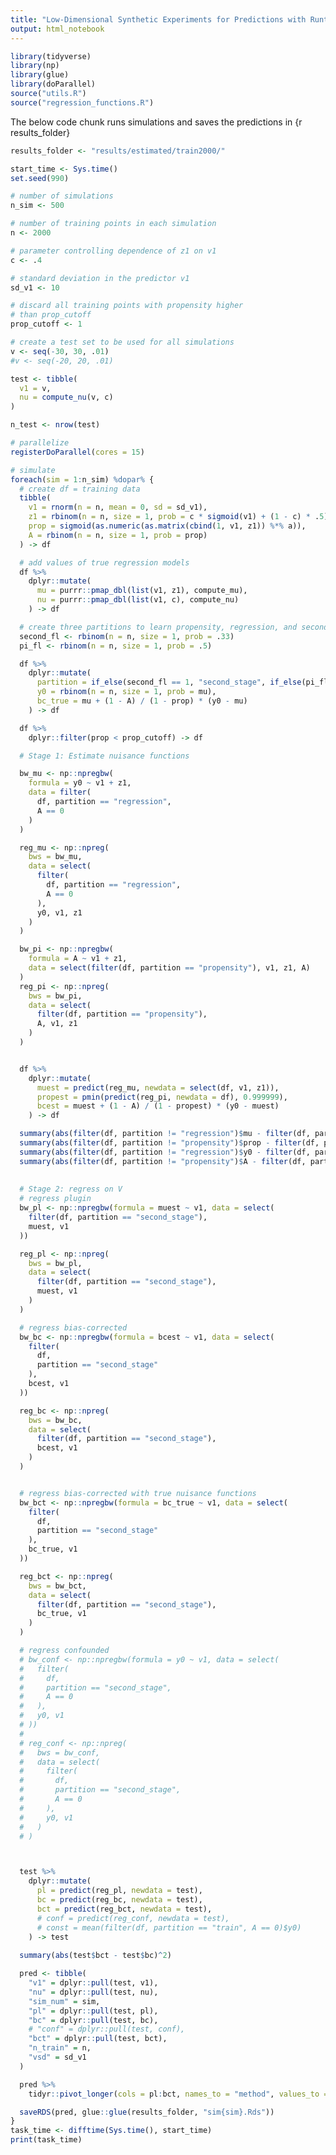 ```yaml
---
title: "Low-Dimensional Synthetic Experiments for Predictions with Runtime Confounding"
output: html_notebook
---
```




```r
library(tidyverse)
library(np)
library(glue)
library(doParallel)
source("utils.R")
source("regression_functions.R")
```


The below code chunk runs simulations and saves the predictions in {r results_folder}
```r
results_folder <- "results/estimated/train2000/"
```


```r
start_time <- Sys.time()
set.seed(990)

# number of simulations
n_sim <- 500

# number of training points in each simulation
n <- 2000

# parameter controlling dependence of z1 on v1
c <- .4

# standard deviation in the predictor v1
sd_v1 <- 10

# discard all training points with propensity higher
# than prop_cutoff
prop_cutoff <- 1

# create a test set to be used for all simulations
v <- seq(-30, 30, .01)
#v <- seq(-20, 20, .01)

test <- tibble(
  v1 = v,
  nu = compute_nu(v, c)
)

n_test <- nrow(test)

# parallelize
registerDoParallel(cores = 15)

# simulate
foreach(sim = 1:n_sim) %dopar% {
  # create df = training data
  tibble(
    v1 = rnorm(n = n, mean = 0, sd = sd_v1),
    z1 = rbinom(n = n, size = 1, prob = c * sigmoid(v1) + (1 - c) * .5),
    prop = sigmoid(as.numeric(as.matrix(cbind(1, v1, z1)) %*% a)),
    A = rbinom(n = n, size = 1, prob = prop)
  ) -> df

  # add values of true regression models
  df %>%
    dplyr::mutate(
      mu = purrr::pmap_dbl(list(v1, z1), compute_mu),
      nu = purrr::pmap_dbl(list(v1, c), compute_nu)
    ) -> df

  # create three partitions to learn propensity, regression, and second stage
  second_fl <- rbinom(n = n, size = 1, prob = .33)
  pi_fl <- rbinom(n = n, size = 1, prob = .5)

  df %>%
    dplyr::mutate(
      partition = if_else(second_fl == 1, "second_stage", if_else(pi_fl == 1, "propensity", "regression")),
      y0 = rbinom(n = n, size = 1, prob = mu),
      bc_true = mu + (1 - A) / (1 - prop) * (y0 - mu)
    ) -> df

  df %>%
    dplyr::filter(prop < prop_cutoff) -> df

  # Stage 1: Estimate nuisance functions

  bw_mu <- np::npregbw(
    formula = y0 ~ v1 + z1,
    data = filter(
      df, partition == "regression",
      A == 0
    )
  )

  reg_mu <- np::npreg(
    bws = bw_mu,
    data = select(
      filter(
        df, partition == "regression",
        A == 0
      ),
      y0, v1, z1
    )
  )

  bw_pi <- np::npregbw(
    formula = A ~ v1 + z1,
    data = select(filter(df, partition == "propensity"), v1, z1, A)
  )
  reg_pi <- np::npreg(
    bws = bw_pi,
    data = select(
      filter(df, partition == "propensity"),
      A, v1, z1
    )
  )


  df %>%
    dplyr::mutate(
      muest = predict(reg_mu, newdata = select(df, v1, z1)),
      propest = pmin(predict(reg_pi, newdata = df), 0.999999),
      bcest = muest + (1 - A) / (1 - propest) * (y0 - muest)
    ) -> df

  summary(abs(filter(df, partition != "regression")$mu - filter(df, partition != "regression")$muest)^2)
  summary(abs(filter(df, partition != "propensity")$prop - filter(df, partition != "propensity")$propest)^2)
  summary(abs(filter(df, partition != "regression")$y0 - filter(df, partition != "regression")$muest)^2)
  summary(abs(filter(df, partition != "propensity")$A - filter(df, partition != "propensity")$propest)^2)
  
  
  # Stage 2: regress on V
  # regress plugin
  bw_pl <- np::npregbw(formula = muest ~ v1, data = select(
    filter(df, partition == "second_stage"),
    muest, v1
  ))

  reg_pl <- np::npreg(
    bws = bw_pl,
    data = select(
      filter(df, partition == "second_stage"),
      muest, v1
    )
  )

  # regress bias-corrected
  bw_bc <- np::npregbw(formula = bcest ~ v1, data = select(
    filter(
      df,
      partition == "second_stage"
    ),
    bcest, v1
  ))

  reg_bc <- np::npreg(
    bws = bw_bc,
    data = select(
      filter(df, partition == "second_stage"),
      bcest, v1
    )
  )


  # regress bias-corrected with true nuisance functions
  bw_bct <- np::npregbw(formula = bc_true ~ v1, data = select(
    filter(
      df,
      partition == "second_stage"
    ),
    bc_true, v1
  ))

  reg_bct <- np::npreg(
    bws = bw_bct,
    data = select(
      filter(df, partition == "second_stage"),
      bc_true, v1
    )
  )

  # regress confounded
  # bw_conf <- np::npregbw(formula = y0 ~ v1, data = select(
  #   filter(
  #     df,
  #     partition == "second_stage",
  #     A == 0
  #   ),
  #   y0, v1
  # ))
  #
  # reg_conf <- np::npreg(
  #   bws = bw_conf,
  #   data = select(
  #     filter(
  #       df,
  #       partition == "second_stage",
  #       A == 0
  #     ),
  #     y0, v1
  #   )
  # )



  test %>%
    dplyr::mutate(
      pl = predict(reg_pl, newdata = test),
      bc = predict(reg_bc, newdata = test),
      bct = predict(reg_bct, newdata = test),
      # conf = predict(reg_conf, newdata = test),
      # const = mean(filter(df, partition == "train", A == 0)$y0)
    ) -> test
  
  summary(abs(test$bct - test$bc)^2)

  pred <- tibble(
    "v1" = dplyr::pull(test, v1),
    "nu" = dplyr::pull(test, nu),
    "sim_num" = sim,
    "pl" = dplyr::pull(test, pl),
    "bc" = dplyr::pull(test, bc),
    # "conf" = dplyr::pull(test, conf),
    "bct" = dplyr::pull(test, bct),
    "n_train" = n,
    "vsd" = sd_v1
  )

  pred %>%
    tidyr::pivot_longer(cols = pl:bct, names_to = "method", values_to = "pred") -> pred

  saveRDS(pred, glue::glue(results_folder, "sim{sim}.Rds"))
}
task_time <- difftime(Sys.time(), start_time)
print(task_time)
```

